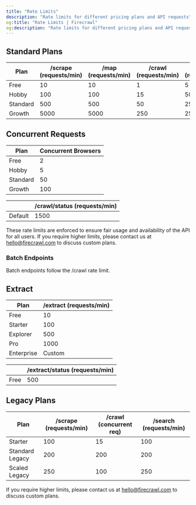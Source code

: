 ```yaml
---
title: "Rate Limits"
description: "Rate limits for different pricing plans and API requests"
og:title: "Rate Limits | Firecrawl"
og:description: "Rate limits for different pricing plans and API requests"
---
```


## Standard Plans

| Plan       | /scrape (requests/min) | /map (requests/min) | /crawl (requests/min) | /search (requests/min) |
|------------|------------------------|--------------------|-----------------------|------------------------|
| Free       | 10                     | 10                 | 1                     | 5                      |
| Hobby      | 100                    | 100                | 15                    | 50                     |
| Standard        | 500                    | 500                | 50                    | 250                    |
| Growth | 5000                   | 5000               | 250                   | 2500                   |

## Concurrent Requests

| Plan       | Concurrent Browsers |
|------------|-----------------------------|
| Free       | 2                           |
| Hobby      | 5                           |
| Standard   | 50                          |
| Growth     | 100                         |



|        | /crawl/status (requests/min) |
|------------|-----------------------------|
| Default    | 1500                         |

These rate limits are enforced to ensure fair usage and availability of the API for all users. If you require higher limits, please contact us at [hello@firecrawl.com](mailto:hello@firecrawl.com) to discuss custom plans.

### Batch Endpoints

Batch endpoints follow the /crawl rate limit.

## Extract

| Plan      | /extract (requests/min) |
|-----------|------------------------|
| Free      | 10                     |
| Starter     | 100                    |
| Explorer  | 500                    |
| Pro    | 1000                   |
| Enterprise | Custom                  |

|        | /extract/status (requests/min) |
|--------|--------------------------------|
| Free | 500                       |

## Legacy Plans

| Plan             | /scrape (requests/min) | /crawl (concurrent req) | /search (requests/min) |
|------------------|------------------------|-------------------------|------------------------|
| Starter          | 100                    | 15                      | 100                    |
| Standard Legacy  | 200                    | 200                     | 200                    |
| Scaled Legacy    | 250                    | 100                    | 250                    |

If you require higher limits, please contact us at [hello@firecrawl.com](mailto:hello@firecrawl.com) to discuss custom plans.
